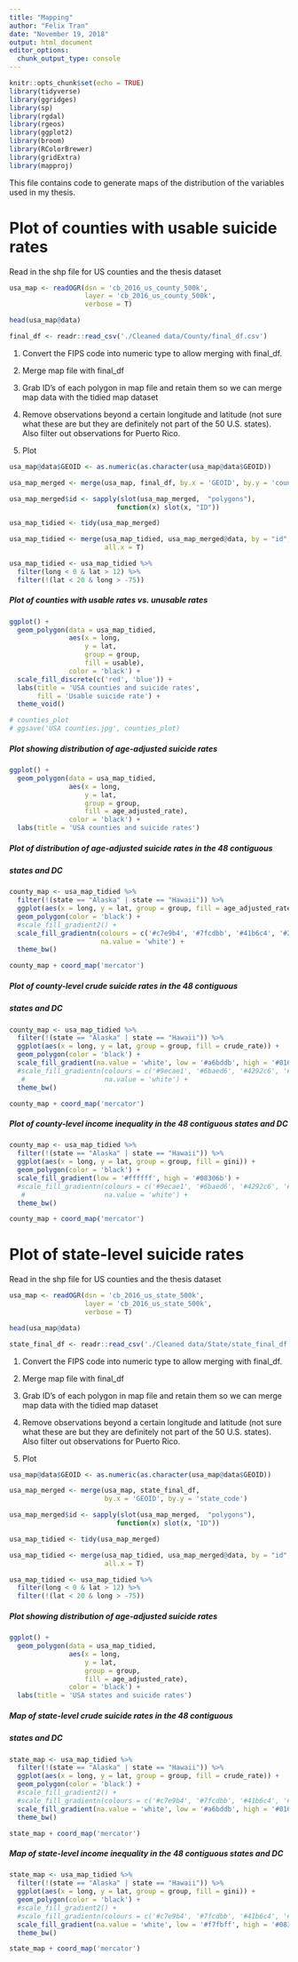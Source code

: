```yaml
---
title: "Mapping"
author: "Felix Tran"
date: "November 19, 2018"
output: html_document
editor_options:
  chunk_output_type: console
---
```


```r
knitr::opts_chunk$set(echo = TRUE)
library(tidyverse)
library(ggridges)
library(sp)
library(rgdal)
library(rgeos)
library(ggplot2)
library(broom)
library(RColorBrewer)
library(gridExtra)
library(mapproj)
```

This file contains code to generate maps of the distribution of the variables
used in my thesis. 

# Plot of counties with usable suicide rates

Read in the shp file for US counties and the thesis dataset
```r
usa_map <- readOGR(dsn = 'cb_2016_us_county_500k',
                   layer = 'cb_2016_us_county_500k',
                   verbose = T)

head(usa_map@data)

final_df <- readr::read_csv('./Cleaned data/County/final_df.csv')
```

1. Convert the FIPS code into numeric type to allow merging with final_df.

2. Merge map file with final_df

3. Grab ID's of each polygon in map file and retain them so we can merge
map data with the tidied map dataset

4. Remove observations beyond a certain longitude and latitude (not sure what 
these are but they are definitely not part of the 50 U.S. states). Also filter
out observations for Puerto Rico.

5. Plot
```r
usa_map@data$GEOID <- as.numeric(as.character(usa_map@data$GEOID))

usa_map_merged <- merge(usa_map, final_df, by.x = 'GEOID', by.y = 'county_code')

usa_map_merged$id <- sapply(slot(usa_map_merged,  "polygons"),
                           function(x) slot(x, "ID"))

usa_map_tidied <- tidy(usa_map_merged)

usa_map_tidied <- merge(usa_map_tidied, usa_map_merged@data, by = "id",
                        all.x = T)

usa_map_tidied <- usa_map_tidied %>% 
  filter(long < 0 & lat > 12) %>% 
  filter(!(lat < 20 & long > -75))
```

##### Plot of counties with usable rates vs. unusable rates
```r
ggplot() +
  geom_polygon(data = usa_map_tidied,
               aes(x = long,
                   y = lat,
                   group = group,
                   fill = usable),
               color = 'black') +
  scale_fill_discrete(c('red', 'blue')) +
  labs(title = 'USA counties and suicide rates',
       fill = 'Usable suicide rate') +
  theme_void()

# counties_plot
# ggsave('USA counties.jpg', counties_plot)
```

##### Plot showing distribution of age-adjusted suicide rates
```r
ggplot() +
  geom_polygon(data = usa_map_tidied,
               aes(x = long,
                   y = lat,
                   group = group,
                   fill = age_adjusted_rate),
               color = 'black') +
  labs(title = 'USA counties and suicide rates') 
```

##### Plot of distribution of age-adjusted suicide rates in the 48 contiguous
##### states and DC
```r
county_map <- usa_map_tidied %>% 
  filter(!(state == "Alaska" | state == "Hawaii")) %>% 
  ggplot(aes(x = long, y = lat, group = group, fill = age_adjusted_rate)) +
  geom_polygon(color = 'black') + 
  #scale_fill_gradient2() +
  scale_fill_gradientn(colours = c('#c7e9b4', '#7fcdbb', '#41b6c4', '#2c7fb8', '#253494'),
                       na.value = 'white') +
  theme_bw()

county_map + coord_map('mercator')
```

##### Plot of county-level crude suicide rates in the 48 contiguous
##### states and DC
```r
county_map <- usa_map_tidied %>% 
  filter(!(state == "Alaska" | state == "Hawaii")) %>% 
  ggplot(aes(x = long, y = lat, group = group, fill = crude_rate)) +
  geom_polygon(color = 'black') + 
  scale_fill_gradient(na.value = 'white', low = '#a6bddb', high = '#016450') +
  #scale_fill_gradientn(colours = c('#9ecae1', '#6baed6', '#4292c6', '#2171b5', '#084594'),
   #                    na.value = 'white') +
  theme_bw()

county_map + coord_map('mercator')
```


##### Plot of county-level income inequality in the 48 contiguous states and DC
```r
county_map <- usa_map_tidied %>% 
  filter(!(state == "Alaska" | state == "Hawaii")) %>% 
  ggplot(aes(x = long, y = lat, group = group, fill = gini)) +
  geom_polygon(color = 'black') + 
  scale_fill_gradient(low = '#ffffff', high = '#08306b') +
  #scale_fill_gradientn(colours = c('#9ecae1', '#6baed6', '#4292c6', '#2171b5', '#084594'),
   #                    na.value = 'white') +
  theme_bw()

county_map + coord_map('mercator')
```





# Plot of state-level suicide rates

Read in the shp file for US counties and the thesis dataset
```r
usa_map <- readOGR(dsn = 'cb_2016_us_state_500k',
                   layer = 'cb_2016_us_state_500k',
                   verbose = T)

head(usa_map@data)

state_final_df <- readr::read_csv('./Cleaned data/State/state_final_df.csv')
```

1. Convert the FIPS code into numeric type to allow merging with final_df.

2. Merge map file with final_df

3. Grab ID's of each polygon in map file and retain them so we can merge
map data with the tidied map dataset

4. Remove observations beyond a certain longitude and latitude (not sure what 
these are but they are definitely not part of the 50 U.S. states). Also filter
out observations for Puerto Rico.

5. Plot
```r
usa_map@data$GEOID <- as.numeric(as.character(usa_map@data$GEOID))

usa_map_merged <- merge(usa_map, state_final_df, 
                        by.x = 'GEOID', by.y = 'state_code')

usa_map_merged$id <- sapply(slot(usa_map_merged,  "polygons"),
                           function(x) slot(x, "ID"))

usa_map_tidied <- tidy(usa_map_merged)

usa_map_tidied <- merge(usa_map_tidied, usa_map_merged@data, by = "id",
                        all.x = T)

usa_map_tidied <- usa_map_tidied %>% 
  filter(long < 0 & lat > 12) %>% 
  filter(!(lat < 20 & long > -75))
```


##### Plot showing distribution of age-adjusted suicide rates
```r
ggplot() +
  geom_polygon(data = usa_map_tidied,
               aes(x = long,
                   y = lat,
                   group = group,
                   fill = age_adjusted_rate),
               color = 'black') +
  labs(title = 'USA states and suicide rates') 
```

##### Map of state-level crude suicide rates in the 48 contiguous
##### states and DC
```r
state_map <- usa_map_tidied %>% 
  filter(!(state == "Alaska" | state == "Hawaii")) %>% 
  ggplot(aes(x = long, y = lat, group = group, fill = crude_rate)) +
  geom_polygon(color = 'black') + 
  #scale_fill_gradient2() +
  #scale_fill_gradientn(colours = c('#c7e9b4', '#7fcdbb', '#41b6c4', '#2c7fb8', '#253494')) +
  scale_fill_gradient(na.value = 'white', low = '#a6bddb', high = '#016450') +
  theme_bw()

state_map + coord_map('mercator')
```

##### Map of state-level income inequality in the 48 contiguous states and DC
```r
state_map <- usa_map_tidied %>% 
  filter(!(state == "Alaska" | state == "Hawaii")) %>% 
  ggplot(aes(x = long, y = lat, group = group, fill = gini)) +
  geom_polygon(color = 'black') + 
  #scale_fill_gradient2() +
  #scale_fill_gradientn(colours = c('#c7e9b4', '#7fcdbb', '#41b6c4', '#2c7fb8', '#253494')) +
  scale_fill_gradient(na.value = 'white', low = '#f7fbff', high = '#08306b') +
  theme_bw()

state_map + coord_map('mercator')
```